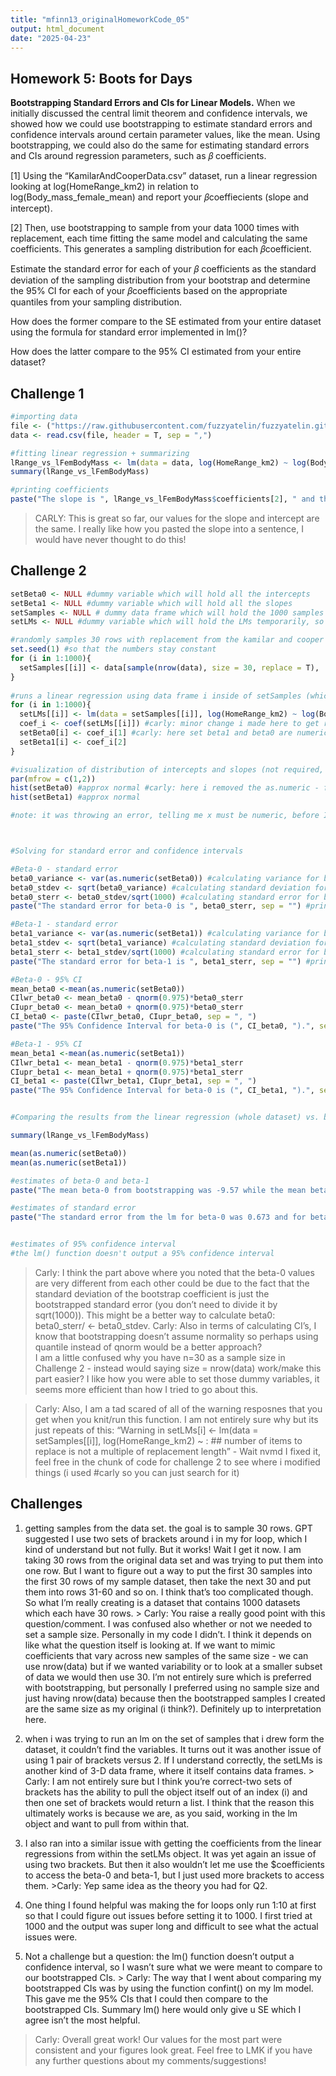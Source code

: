 ```yaml
---
title: "mfinn13_originalHomeworkCode_05"
output: html_document
date: "2025-04-23"
---
```


## Homework 5: Boots for Days
**Bootstrapping Standard Errors and CIs for Linear Models.**
When we initially discussed the central limit theorem and confidence intervals, we showed how we could use bootstrapping to estimate standard errors and confidence intervals around certain parameter values, like the mean. Using bootstrapping, we could also do the same for estimating standard errors and CIs around regression parameters, such as 𝛽
 coefficients.

[1] Using the “KamilarAndCooperData.csv” dataset, run a linear regression looking at log(HomeRange_km2) in relation to log(Body_mass_female_mean) and report your 𝛽coeffiecients (slope and intercept).

[2] Then, use bootstrapping to sample from your data 1000 times with replacement, each time fitting the same model and calculating the same coefficients. This generates a sampling distribution for each 𝛽coefficient.

Estimate the standard error for each of your 𝛽 coefficients as the standard deviation of the sampling distribution from your bootstrap and determine the 95% CI for each of your 𝛽coefficients based on the appropriate quantiles from your sampling distribution.

How does the former compare to the SE estimated from your entire dataset using the formula for standard error implemented in lm()?

How does the latter compare to the 95% CI estimated from your entire dataset?

## Challenge 1
```r
#importing data
file <- ("https://raw.githubusercontent.com/fuzzyatelin/fuzzyatelin.github.io/refs/heads/master/AN588_Fall23/KamilarAndCooperData.csv")
data <- read.csv(file, header = T, sep = ",")

#fitting linear regression + summarizing
lRange_vs_lFemBodyMass <- lm(data = data, log(HomeRange_km2) ~ log(Body_mass_female_mean) ) 
summary(lRange_vs_lFemBodyMass) 

#printing coefficients
paste("The slope is ", lRange_vs_lFemBodyMass$coefficients[2], " and the y-intercept is ", lRange_vs_lFemBodyMass$coefficients[1], ".", sep = "") 

```
> CARLY: This is great so far, our values for the slope and intercept are the same. I really like how you pasted the slope into a sentence, I would have never thought to do this!

## Challenge 2
```r
setBeta0 <- NULL #dummy variable which will hold all the intercepts
setBeta1 <- NULL #dummy variable which will hold all the slopes
setSamples <- NULL # dummy data frame which will hold the 1000 samples of size 30 (The problem doesn't specify a sample size to take)
setLMs <- NULL #dummy variable which will hold the LMs temporarily, so that I can extract the beta-0 and beta-1 values

#randomly samples 30 rows with replacement from the kamilar and cooper data 1000 times.
set.seed(1) #so that the numbers stay constant
for (i in 1:1000){
  setSamples[[i]] <- data[sample(nrow(data), size = 30, replace = T),  ] 
}
           
#runs a linear regression using data frame i inside of setSamples (which contains 1000 data frames, each with 30 rows)
for (i in 1:1000){
  setLMs[[i]] <- lm(data = setSamples[[i]], log(HomeRange_km2) ~ log(Body_mass_female_mean))
  coef_i <- coef(setLMs[[i]]) #carly: minor change i made here to get rid of error message (coef lets you extract coefficients)
  setBeta0[i] <- coef_i[1] #carly: here set beta1 and beta0 are numeric vectors and so i dont think you need as.numeric anymore going forward
  setBeta1[i] <- coef_i[2]
}

#visualization of distribution of intercepts and slopes (not required, just to see) # carly: good idea!
par(mfrow = c(1,2))
hist(setBeta0) #approx normal #carly: here i removed the as.numeric - feel free to put it back if you want to - there was just no change 
hist(setBeta1) #approx normal

#note: it was throwing an error, telling me x must be numeric, before I included as.numeric() for the histograms. All of the values within setBeta0 and setBeta1 are numeric -- I checked with str() so I don't fully understand why. 



#Solving for standard error and confidence intervals 

#Beta-0 - standard error
beta0_variance <- var(as.numeric(setBeta0)) #calculating variance for beta 0
beta0_stdev <- sqrt(beta0_variance) #calculating standard deviation for beta 0
beta0_sterr <- beta0_stdev/sqrt(1000) #calculating standard error for beta 0 (sample size is 1000)
paste("The standard error for beta-0 is ", beta0_sterr, sep = "") #printing result

#Beta-1 - standard error
beta1_variance <- var(as.numeric(setBeta1)) #calculating variance for beta 1
beta1_stdev <- sqrt(beta1_variance) #calculating standard deviation for beta 1
beta1_sterr <- beta1_stdev/sqrt(1000) #calculating standard error for beta 1 (sample size is 1000)
paste("The standard error for beta-1 is ", beta1_sterr, sep = "") #printing result

#Beta-0 - 95% CI
mean_beta0 <-mean(as.numeric(setBeta0))
CIlwr_beta0 <- mean_beta0 - qnorm(0.975)*beta0_sterr
CIupr_beta0 <- mean_beta0 + qnorm(0.975)*beta0_sterr
CI_beta0 <- paste(CIlwr_beta0, CIupr_beta0, sep = ", ")
paste("The 95% Confidence Interval for beta-0 is (", CI_beta0, ").", sep = "")

#Beta-1 - 95% CI
mean_beta1 <-mean(as.numeric(setBeta1))
CIlwr_beta1 <- mean_beta1 - qnorm(0.975)*beta1_sterr
CIupr_beta1 <- mean_beta1 + qnorm(0.975)*beta1_sterr
CI_beta1 <- paste(CIlwr_beta1, CIupr_beta1, sep = ", ")
paste("The 95% Confidence Interval for beta-0 is (", CI_beta1, ").", sep = "")


#Comparing the results from the linear regression (whole dataset) vs. bootstrapping (1000 samples of size 30)

summary(lRange_vs_lFemBodyMass)

mean(as.numeric(setBeta0))
mean(as.numeric(setBeta1))

#estimates of beta-0 and beta-1 
paste("The mean beta-0 from bootstrapping was -9.57 while the mean beta-1 from bootstrapping was 1.05. This is very similar to the coefficients from the lm which were -9.44 and 1.03 respectively.")

#estimates of standard error 
paste("The standard error from the lm for beta-0 was 0.673 and for beta-1 was 0.085. This is surprisingly not very similar to the valueus obtained via boostrapping, which were 0.061 and 0.008. I may have blundered somewhere.") 


#estimates of 95% confidence interval 
#the lm() function doesn't output a 95% confidence interval

```
> Carly: I think the part above where you noted that the beta-0 values are very different from each other could be due to the fact that the standard deviation of the bootstrap coefficient is just the bootstrapped standard error (you don't need to divide it by sqrt(1000)). This might be a better way to calculate beta0: beta0_sterr/ <- beta0_stdev. 
> Carly: Also in terms of calculating CI's, I know that bootstrapping doesn't assume normality so perhaps using quantile instead of qnorm would be a better approach?  
> I am a little confused why you have n=30 as a sample size in Challenge 2 - instead would saying size = nrow(data) work/make this part easier? I like how you were able to set those dummy variables, it seems more efficient than how I tried to go about this.  

>Carly: Also, I am a tad scared of all of the warning resposnes that you get when you knit/run this function. I am not entirely sure why but its just repeats of this: "Warning in setLMs[i] <- lm(data = setSamples[[i]], log(HomeRange_km2) ~ :
## number of items to replace is not a multiple of replacement length"
- Wait nvmd I fixed it, feel free in the chunk of code for challenge 2 to see where i modified things (i used #carly so you can just search for it)


## Challenges
1. getting samples from the data set. the goal is to sample 30 rows. GPT suggested I use two sets of brackets around i in my for loop, which I kind of understand but not fully. But it works! Wait I get it now. I am taking 30 rows from the original data set and was trying to put them into one row. But I want to figure out a way to put the first 30 samples into the first 30 rows of my sample dataset, then take the next 30 and put them into rows 31-60 and so on. I think that's too complicated though. So what I'm really creating is a dataset that contains 1000 datasets which each have 30 rows.
> Carly: You raise a really good point with this question/comment. I was confused also whether or not we needed to set a sample size. Personally in my code I didn't. I think it depends on like what the question itself is looking at. If we want to mimic coefficients that vary across new samples of the same size - we can use nrow(data) but if we wanted variability or to look at a smaller subset of data we would then use 30. I'm not entirely sure which is preferred with bootstrapping, but personally I preferred using no sample size and just having nrow(data) because then the bootstrapped samples I created are the same size as my original (i think?). Definitely up to interpretation here. 

2. when i was trying to run an lm on the set of samples that i drew form the dataset, it couldn't find the variables. It turns out it was another issue of using 1 pair of brackets versus 2. If I understand correctly, the setLMs is another kind of 3-D data frame, where it itself contains data frames. 
> Carly: I am not entirely sure but I think you're correct-two sets of brackets has the ability to pull the object itself out of an index (i) and then one set of brackets would return a list. I think that the reason this ultimately works is because we are, as you said, working in the lm object and want to pull from within that.

3. I also ran into a similar issue with getting the coefficients from the linear regressions from within the setLMs object. It was yet again an issue of using two brackets. But then it also wouldn't let me use the $coefficients to access the beta-0 and beta-1, but I just used more brackets to access them. 
>Carly: Yep same idea as the theory you had for Q2.

4. One thing I found helpful was making the for loops only run 1:10 at first so that I could figure out issues before setting it to 1000. I first tried at 1000 and the output was super long and difficult to see what the actual issues were. 
5. Not a challenge but a question: the lm() function doesn't output a confidence interval, so I wasn't sure what we were meant to compare to our bootstrapped CIs. 
> Carly: The way that I went about comparing my bootstrapped CIs was by using the function confint() on my lm model. This gave me the 95% CIs that I could then compare to the bootstrapped CIs. Summary lm() here would only give u SE which I agree isn't the most helpful. 

>Carly: Overall great work! Our values for the most part were consistent and your figures look great. Feel free to LMK if you have any further questions about my comments/suggestions! 